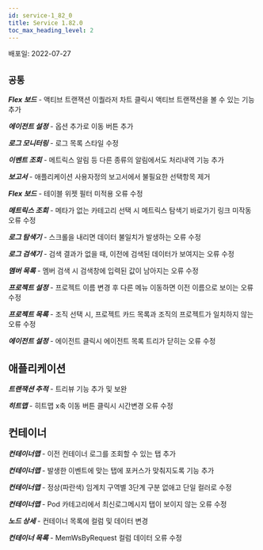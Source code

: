 ```yaml
---
id: service-1_82_0
title: Service 1.82.0
toc_max_heading_level: 2
---
```



배포일: 2022-07-27

## `공통`

***Flex 보드*** - 액티브 트랜잭션 이퀄라저 차트 클릭시 액티브 트랜잭션을 볼 수 있는 기능 추가

***에이전트 설정*** - 옵션 추가로 이동 버튼 추가

***로그 모니터링*** - 로그 목록 스타일 수정

***이벤트 조회*** - 메트릭스 알림 등 다른 종류의 알림에서도 처리내역 기능 추가

***보고서*** - 애플리케이션 사용자정의 보고서에서 불필요한 선택항목 제거

***Flex 보드*** - 테이블 위젯 필터 미적용 오류 수정

***메트릭스 조회*** - 메타가 없는 카테고리 선택 시 메트릭스 탐색기 바로가기 링크 미작동 오류 수정

***로그 탐색기*** - 스크롤을 내리면 데이터 불일치가 발생하는 오류 수정

***로그 검색기*** - 검색 결과가 없을 때, 이전에 검색된 데이터가 보여지는 오류 수정

***멤버 목록*** - 멤버 검색 시 검색창에 입력된 값이 남아지는 오류 수정

***프로젝트 설정*** - 프로젝트 이름 변경 후 다른 메뉴 이동하면 이전 이름으로 보이는 오류 수정

***프로젝트 목록*** - 조직 선택 시, 프로젝트 카드 목록과 조직의 프로젝트가 일치하지 않는 오류 수정

***에이전트 설정*** - 에이전트 클릭시 에이전트 목록 트리가 닫히는 오류 수정

## 애플리케이션

***트랜잭션 추적*** - 트리뷰 기능 추가 및 보완

***히트맵*** - 히트맵 x축 이동 버튼 클릭시 시간변경 오류 수정

## 컨테이너

***컨테이너맵*** - 이전 컨테이너 로그를 조회할 수 있는 탭 추가

***컨테이너맵*** - 발생한 이벤트에 맞는 탭에 포커스가 맞춰지도록 기능 추가

***컨테이너맵*** - 정상(파란색) 임계치 구역별 3단계 구분 없애고 단일 컬러로 수정

***컨테이너맵*** - Pod 카테고리에서 최신로그메시지 탭이 보이지 않는 오류 수정

***노드 상세*** - 컨테이너 목록에 컬럼 및 데이터 변경

***컨테이너 목록*** - MemWsByRequest 컬럼 데이터 오류 수정
